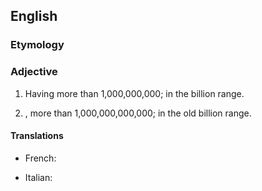 ==English==

===Etymology===
{{prefix|multi|billion|lang=en}}

===Adjective===
{{en-adj|-}}

# Having more than 1,000,000,000; in the billion range.
# {{label|en|in the old numbering system|chiefly|British}}, more than 1,000,000,000,000; in the old billion range.

====Translations====
{{trans-top|having more than 1,000,000,000}}
* French: {{t|fr|multi-billion}}
{{trans-mid}}
* Italian: {{t|it|multi-billione}}
{{trans-bottom}}